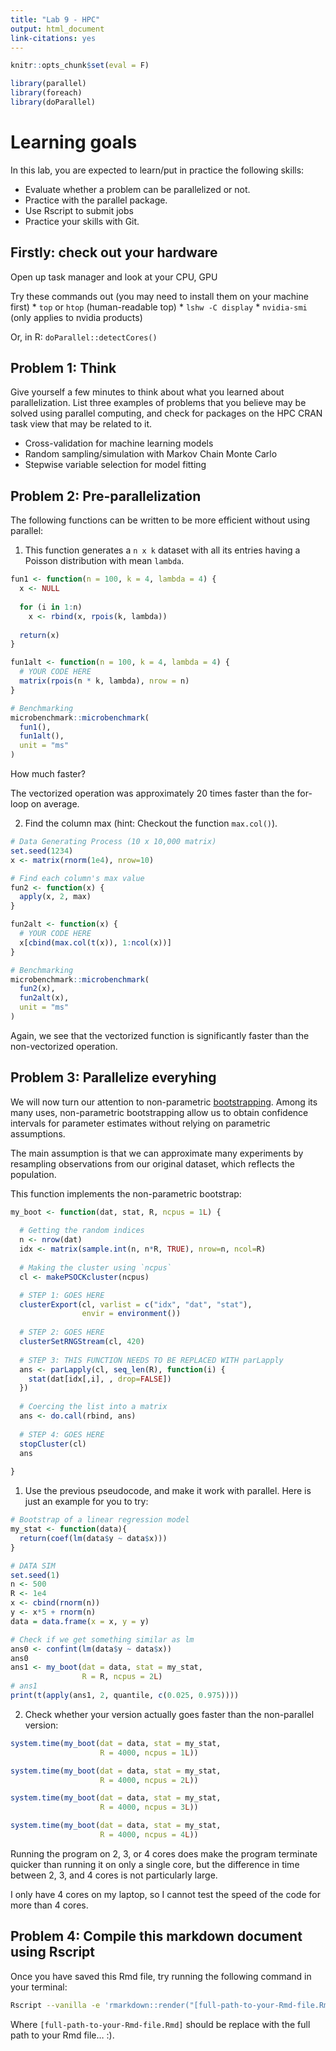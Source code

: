 ```yaml
---
title: "Lab 9 - HPC"
output: html_document
link-citations: yes
---
```


```r
knitr::opts_chunk$set(eval = F)
```

```r
library(parallel)
library(foreach)
library(doParallel)
```

# Learning goals

In this lab, you are expected to learn/put in practice the following skills:

- Evaluate whether a problem can be parallelized or not.
- Practice with the parallel package.
- Use Rscript to submit jobs
- Practice your skills with Git.

## Firstly: check out your hardware

Open up task manager and look at your CPU, GPU

Try these commands out (you may need to install them on your machine first)
* `top` or `htop` (human-readable top)
* `lshw -C display`
* `nvidia-smi` (only applies to nvidia products)

Or, in R: `doParallel::detectCores()`

## Problem 1: Think

Give yourself a few minutes to think about what you learned about parallelization. List three
examples of problems that you believe may be solved using parallel computing,
and check for packages on the HPC CRAN task view that may be related to it.

- Cross-validation for machine learning models
- Random sampling/simulation with Markov Chain Monte Carlo
- Stepwise variable selection for model fitting

## Problem 2: Pre-parallelization

The following functions can be written to be more efficient without using
parallel:

1. This function generates a `n x k` dataset with all its entries having a Poisson distribution with mean `lambda`.

```r
fun1 <- function(n = 100, k = 4, lambda = 4) {
  x <- NULL
  
  for (i in 1:n)
    x <- rbind(x, rpois(k, lambda))
  
  return(x)
}

fun1alt <- function(n = 100, k = 4, lambda = 4) {
  # YOUR CODE HERE
  matrix(rpois(n * k, lambda), nrow = n)
}

# Benchmarking
microbenchmark::microbenchmark(
  fun1(),
  fun1alt(),
  unit = "ms"
)
```

How much faster?

The vectorized operation was approximately 20 times faster than the for-loop on average.

2.  Find the column max (hint: Checkout the function `max.col()`).

```r
# Data Generating Process (10 x 10,000 matrix)
set.seed(1234)
x <- matrix(rnorm(1e4), nrow=10)

# Find each column's max value
fun2 <- function(x) {
  apply(x, 2, max)
}

fun2alt <- function(x) {
  # YOUR CODE HERE
  x[cbind(max.col(t(x)), 1:ncol(x))]
}

# Benchmarking
microbenchmark::microbenchmark(
  fun2(x),
  fun2alt(x),
  unit = "ms"
)
```

Again, we see that the vectorized function is significantly faster than the non-vectorized operation.

## Problem 3: Parallelize everyhing

We will now turn our attention to non-parametric 
[bootstrapping](https://en.wikipedia.org/wiki/Bootstrapping_(statistics)).
Among its many uses, non-parametric bootstrapping allow us to obtain confidence
intervals for parameter estimates without relying on parametric assumptions.

The main assumption is that we can approximate many experiments by resampling
observations from our original dataset, which reflects the population. 

This function implements the non-parametric bootstrap:

```r
my_boot <- function(dat, stat, R, ncpus = 1L) {
  
  # Getting the random indices
  n <- nrow(dat)
  idx <- matrix(sample.int(n, n*R, TRUE), nrow=n, ncol=R)
 
  # Making the cluster using `ncpus`
  cl <- makePSOCKcluster(ncpus)

  # STEP 1: GOES HERE
  clusterExport(cl, varlist = c("idx", "dat", "stat"),
                envir = environment())
    
  # STEP 2: GOES HERE
  clusterSetRNGStream(cl, 420)
  
  # STEP 3: THIS FUNCTION NEEDS TO BE REPLACED WITH parLapply
  ans <- parLapply(cl, seq_len(R), function(i) {
    stat(dat[idx[,i], , drop=FALSE])
  })
  
  # Coercing the list into a matrix
  ans <- do.call(rbind, ans)
  
  # STEP 4: GOES HERE
  stopCluster(cl)
  ans
  
}
```

1. Use the previous pseudocode, and make it work with parallel. Here is just an example
for you to try:

```r
# Bootstrap of a linear regression model
my_stat <- function(data){
  return(coef(lm(data$y ~ data$x)))
} 

# DATA SIM
set.seed(1)
n <- 500 
R <- 1e4
x <- cbind(rnorm(n)) 
y <- x*5 + rnorm(n)
data = data.frame(x = x, y = y)

# Check if we get something similar as lm
ans0 <- confint(lm(data$y ~ data$x))
ans0
ans1 <- my_boot(dat = data, stat = my_stat,
                R = R, ncpus = 2L)
# ans1
print(t(apply(ans1, 2, quantile, c(0.025, 0.975))))
```

2. Check whether your version actually goes faster than the non-parallel version:


```r
system.time(my_boot(dat = data, stat = my_stat,
                    R = 4000, ncpus = 1L))

system.time(my_boot(dat = data, stat = my_stat,
                    R = 4000, ncpus = 2L))

system.time(my_boot(dat = data, stat = my_stat,
                    R = 4000, ncpus = 3L))

system.time(my_boot(dat = data, stat = my_stat,
                    R = 4000, ncpus = 4L))
```

Running the program on 2, 3, or 4 cores does make the program terminate quicker than running it on only a single core, but the difference in time between 2, 3, and 4 cores is not particularly large.

I only have 4 cores on my laptop, so I cannot test the speed of the code for more than 4 cores.

## Problem 4: Compile this markdown document using Rscript

Once you have saved this Rmd file, try running the following command
in your terminal:

```.bash
Rscript --vanilla -e 'rmarkdown::render("[full-path-to-your-Rmd-file.Rmd]")' &
```

Where `[full-path-to-your-Rmd-file.Rmd]` should be replace with the full path to
your Rmd file... :).



